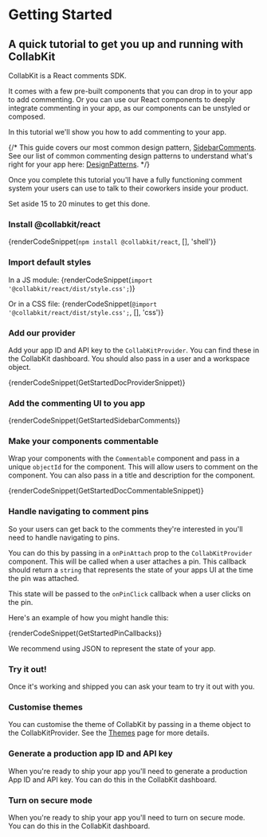 
# Getting Started

## A quick tutorial to get you up and running with CollabKit

CollabKit is a React comments SDK.

It comes with a few pre-built components that you can drop in to your app to add commenting. Or you can use our React components to deeply integrate commenting in your app, as our components can be unstyled or composed.

In this tutorial we'll show you how to add commenting to your app.

{/* This guide covers our most common design pattern, [SidebarComments](/docs/components/sidebarcomments). See our list of common commenting design patterns to understand what's right for your app here: [DesignPatterns](/docs/designpatterns). */}

Once you complete this tutorial you'll have a fully functioning comment system your users can use to talk to their coworkers inside your product.

Set aside 15 to 20 minutes to get this done.

<h3 className={docStep}>Install @collabkit/react</h3>

{renderCodeSnippet(`npm install @collabkit/react`, [], 'shell')}

<h3 className={docStep}>Import default styles</h3>

In a JS module:
{renderCodeSnippet(`import '@collabkit/react/dist/style.css';`)}

Or in a CSS file:
{renderCodeSnippet(`@import '@collabkit/react/dist/style.css';`, [], 'css')}

<h3 className={docStep}>Add our provider</h3>

Add your app ID and API key to the `CollabKitProvider`. You can find these in the CollabKit dashboard. You should also pass in a user and a workspace object.

{renderCodeSnippet(GetStartedDocProviderSnippet)}

<h3 className={docStep}>Add the commenting UI to you app</h3>

{renderCodeSnippet(GetStartedSidebarComments)}

<h3 className={docStep}>Make your components commentable</h3>

Wrap your components with the `Commentable` component and pass in a unique `objectId` for the component. This will allow users to comment on the component. You can also pass in a title and description for the component.

{renderCodeSnippet(GetStartedDocCommentableSnippet)}

<h3 className={docStep}>Handle navigating to comment pins</h3>

So your users can get back to the comments they're interested in you'll need to handle navigating to pins.

You can do this by passing in a `onPinAttach` prop to the `CollabKitProvider` component. This will be called when a user attaches a pin. This callback should return a `string` that represents the state of your apps UI at the time the pin was attached.

This state will be passed to the `onPinClick` callback when a user clicks on the pin.

Here's an example of how you might handle this:

{renderCodeSnippet(GetStartedPinCallbacks)}

We recommend using JSON to represent the state of your app.

<h3 className={docStep}>Try it out!</h3>

Once it's working and shipped you can ask your team to try it out with you.

<h3 className={docStep}>Customise themes</h3>

You can customise the theme of CollabKit by passing in a theme object to the CollabKitProvider. See the [Themes](/docs/core/themes) page for more details.

<h3 className={docStep}>Generate a production app ID and API key</h3>

When you're ready to ship your app you'll need to generate a production App ID and API key. You can do this in the CollabKit dashboard.

<h3 className={docStep}>Turn on secure mode</h3>

When you're ready to ship your app you'll need to turn on secure mode. You can do this in the CollabKit dashboard.

